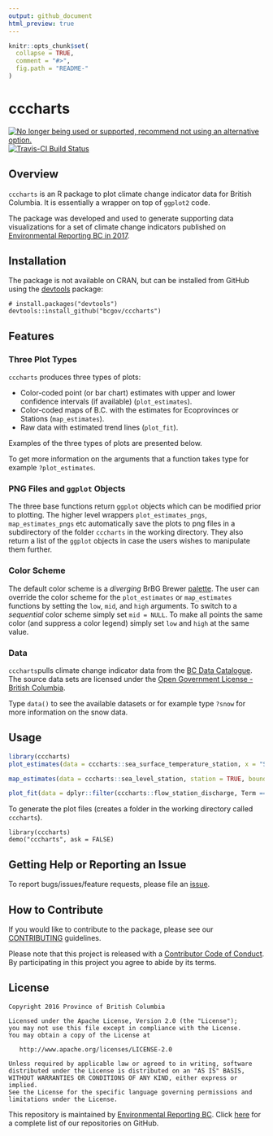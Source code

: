 ```yaml
---
output: github_document
html_preview: true
---
```


<!-- README.md is generated from README.Rmd. Please edit that file -->

```r
knitr::opts_chunk$set(
  collapse = TRUE,
  comment = "#>",
  fig.path = "README-"
)
```

# cccharts

<a id="devex-badge" rel="Retired" href="https://github.com/BCDevExchange/assets/blob/master/README.md"><img alt="No longer being used or supported, recommend not using an alternative option." style="border-width:0" src="https://assets.bcdevexchange.org/images/badges/retired.svg" title="No longer being used or supported, recommend not using an alternative option." /></a>[![Travis-CI Build Status](https://travis-ci.org/bcgov/cccharts.svg?branch=master)](https://travis-ci.org/bcgov/cccharts)


## Overview

`cccharts` is an R package to plot climate change indicator data for British Columbia.
It is essentially a wrapper on top of `ggplot2` code.

The package was developed and used to generate supporting data visualizations for a set of climate change indicators published on [Environmental Reporting BC in 2017](https://www2.gov.bc.ca/gov/content/environment/research-monitoring-reporting/reporting/environmental-reporting-bc/climate-change-indicators).

## Installation

The package is not available on CRAN, but can be installed from GitHub using the [devtools](https://github.com/hadley/devtools) package: 
```
# install.packages("devtools")
devtools::install_github("bcgov/cccharts")
```

## Features

### Three Plot Types

`cccharts` produces three types of plots:

- Color-coded point (or bar chart) estimates with upper and lower confidence intervals (if available) (`plot_estimates`).
- Color-coded maps of B.C. with the estimates for Ecoprovinces or Stations (`map_estimates`).
- Raw data with estimated trend lines (`plot_fit`).

Examples of the three types of plots are presented below.

To get more information on the arguments that a function takes type for example `?plot_estimates`.

### PNG Files and `ggplot` Objects

The three base functions return `ggplot` objects which can be modified prior to plotting.
The higher level wrappers `plot_estimates_pngs`, `map_estimates_pngs` etc
automatically save the plots to png files in a subdirectory of the folder `cccharts` in
the working directory. 
They also return a list of the `ggplot` objects in case the users wishes to manipulate them further.

### Color Scheme

The default color scheme is a *diverging* BrBG Brewer [palette](http://colorbrewer2.org/#type=diverging&scheme=BrBG&n=11).
The user can override the color scheme for the `plot_estimates` or `map_estimates` functions by setting the `low`, `mid`, and `high` arguments.
To switch to a *sequential* color scheme simply set `mid = NULL`.
To make all points the same color (and suppress a color legend) simply set `low` and `high` at the same value.

### Data

`cccharts`pulls climate change indicator data from the [BC Data Catalogue ](https://catalogue.data.gov.bc.ca/dataset?download_audience=Public). The source data sets are licensed under the [Open Government License - British Columbia](http://www2.gov.bc.ca/gov/content?id=A519A56BC2BF44E4A008B33FCF527F61).

Type `data()` to see the available datasets or for example type `?snow`
for more information on the snow data.

## Usage

```r
library(cccharts)
plot_estimates(data = cccharts::sea_surface_temperature_station, x = "Season", facet = "Station")
```

```r
map_estimates(data = cccharts::sea_level_station, station = TRUE, bounds = c(0.1,0.7,0,0.55))
```

```r
plot_fit(data = dplyr::filter(cccharts::flow_station_discharge, Term == "Medium", Statistic == "Mean", Season == "Annual"), observed = cccharts::flow_station_discharge_observed, free_y = TRUE, facet = "Station")
```

To generate the plot files (creates a folder in the working directory called `cccharts`).
```
library(cccharts)
demo("cccharts", ask = FALSE)
```

## Getting Help or Reporting an Issue

To report bugs/issues/feature requests, please file an [issue](https://github.com/bcgov/rcaaqs/issues/).

## How to Contribute

If you would like to contribute to the package, please see our [CONTRIBUTING](CONTRIBUTING.md) guidelines.

Please note that this project is released with a [Contributor Code of Conduct](CODE_OF_CONDUCT.md). By participating in this project you agree to abide by its terms.


## License

    Copyright 2016 Province of British Columbia

    Licensed under the Apache License, Version 2.0 (the "License");
    you may not use this file except in compliance with the License.
    You may obtain a copy of the License at 

       http://www.apache.org/licenses/LICENSE-2.0

    Unless required by applicable law or agreed to in writing, software
    distributed under the License is distributed on an "AS IS" BASIS,
    WITHOUT WARRANTIES OR CONDITIONS OF ANY KIND, either express or implied.
    See the License for the specific language governing permissions and
    limitations under the License.


This repository is maintained by [Environmental Reporting BC](http://www2.gov.bc.ca/gov/content?id=FF80E0B985F245CEA62808414D78C41B). Click [here](https://github.com/bcgov/EnvReportBC-RepoList) for a complete list of our repositories on GitHub.

